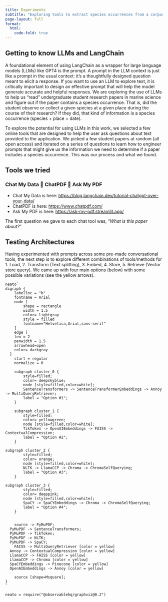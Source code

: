 ```yaml
---
title: Experiments
subtitle: "Exploring tools to extract species occurrences from a corpus of student papers"
page-layout: full
format:
  html:
    code-fold: true
---
```


## Getting to know LLMs and LangChain

A foundational element of using LangChain as a wrapper for large language models (LLMs) like GPT4 is the prompt. A prompt in the LLM context is just like a prompt in the usual context: it's a thoughtfully designed question meant to elicit a response. If you want to use an LLM to explore text, it is critically important to design an effective prompt that will help the model generate accurate and helpful responses. We are exploring the use of LLMs to help us "read" undergraduate student research papers in marine science and figure out if the paper contains a species occurrence. That is, did the student observe or collect a given species at a given place during the course of their research? If they did, that kind of information is a species occurrence (species + place + date).

To explore the potential for using LLMs in this work, we selected a few online tools that are designed to help the user ask questions about text provided to the application. We picked a few student papers at random (all open access) and iterated on a series of questions to learn how to engineer prompts that might give us the information we need to determine if a paper includes a species occurrence. This was our process and what we found.

## Tools we tried

### Chat My Data 📝  ChatPDF 📝  Ask My PDF

-   Chat My Data is here: <https://blog.langchain.dev/tutorial-chatgpt-over-your-data/>
-   ChatPDF is here: <https://www.chatpdf.com/>
-   Ask My PDF is here: <https://ask-my-pdf.streamlit.app/>

The first question we gave to each chat tool was, "*What is this paper about?*"

## Testing Architectures

Having experimented with prompts across some pre-made conversational tools, the next step is to explore different combinations of tools/methods for 1. Load, 2. Transform (Text splitting), 3. Embed, 4. Store, 5. Retrieve (Vector store query). We came up with four main options (below) with some possible variations (see the yellow arrows).
```ojs

neato`
digraph {
	labelloc = "b"
	fontname = Arial
	node [
		shape = rectangle
		width = 1.5
		color= lightgray
		style = filled
		fontname="Helvetica,Arial,sans-serif"
	]
	edge [
    len = 2 
    penwidth = 1.5 
    arrowhead=open
    color= darkgray
  ]
	start = regular
	normalize = 0

	subgraph cluster_0 {
		style=filled;
		color= deepskyblue;
		node [style=filled,color=white];
		SentenceTransformers -> SentenceTransformerEmbeddings -> Annoy -> MultiQueryRetriever;
		label = "Option #1";
	}

	subgraph cluster_1 {
		style=filled;
		color= yellowgreen;
		node [style=filled,color=white];
		TikToken -> OpenAIEmbeddings -> FAISS -> ContextualCompression;
		label = "Option #2";
	}

subgraph cluster_2 {
		style=filled;
		color= orange;
		node [style=filled,color=white];
		NLTK -> LlamaCCP -> Chroma -> ChromaSelfQuerying;
		label = "Option #3";
	}

subgraph cluster_3 {
		style=filled;
		color= deeppink;
		node [style=filled,color=white];
		SpaCY -> SpaCYEmbeddings -> Chroma -> ChromaSelfQuerying;
		label = "Option #4";
	}


	source -> PyMuPDF;
  PyMuPDF -> SentenceTransformers;
  PyMuPDF -> TikToken;
  PyMuPDF -> NLTK;
  PyMuPDF -> SpaCY;
	FAISS -> MultiQueryRetriever [color = yellow]
  Annoy -> ContextualCompression [color = yellow]
  LlamaCCP -> FAISS [color = yellow]
  LlamaCCP -> Chroma [color = yellow] 
  SpaCYEmbeddings -> Pinecone [color = yellow] 
  OpenAIEmbeddings -> Annoy [color = yellow] 

	source [shape=Msquare];
}
`
```

```ojs
neato = require("@observablehq/graphviz@0.2")
```
